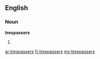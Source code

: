==English==

===Noun===
'''trespassers'''

# {{plural of|[[trespasser]]}}

[[ar:trespassers]]
[[fr:trespassers]]
[[my:trespassers]]